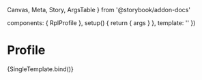   Canvas,
  Meta,
  Story,
  ArgsTable
} from '@storybook/addon-docs'

  components: { RplProfile },
  setup() {
    return { args }
  },
  template: '<RplProfile v-bind="args" />'
})

<Meta title='Components/Containers/Profile' component={RplProfile} />

# Profile

<ArgsTable of={RplProfile} />

<Canvas>
  <Story
    name='Profile'
    play={a11yStoryCheck}
    args={{
      image: svgPlaceholder({ width: 400, height: 600 }),
      items: [
        {
          title: 'Name',
          content: 'Professor Beverley Vollenhoven'
        },
        {
          title: 'Field of expertise',
          content: 'Design, architecture and planning'
        }
      ]
    }}
  >
    {SingleTemplate.bind()}
  </Story>
</Canvas>
